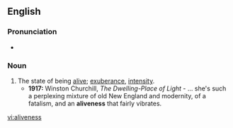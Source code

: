 ==English==

===Pronunciation===
* {{a|US}} {{IPA|/əˈlaɪvnəs/}}

===Noun===
{{en-noun|-}}

# The state of being [[alive]]; [[exuberance]], [[intensity]].
#* '''1917:''' Winston Churchill, ''The Dwelling-Place of Light'' - ... she's such a perplexing mixture of old New England and modernity, of a fatalism, and an '''aliveness''' that fairly vibrates.

[[vi:aliveness]]